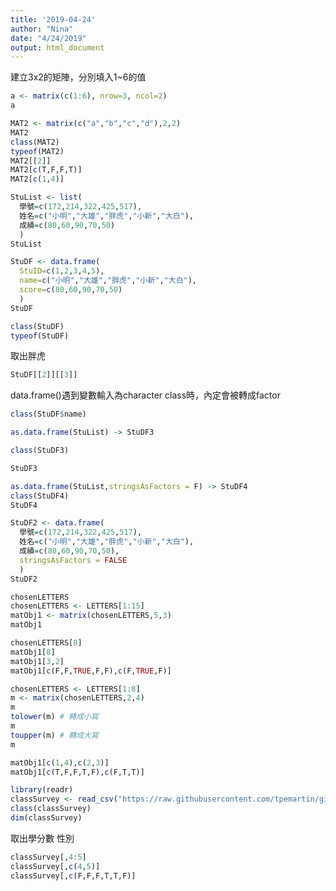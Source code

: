 ```yaml
---
title: '2019-04-24'
author: "Nina"
date: "4/24/2019"
output: html_document
---
```

建立3x2的矩陣，分別填入1~6的值
```r
a <- matrix(c(1:6), nrow=3, ncol=2)
a
```
```r
MAT2 <- matrix(c("a","b","c","d"),2,2)
MAT2
class(MAT2)
typeof(MAT2)
MAT2[[2]]
MAT2[c(T,F,F,T)]
MAT2[c(1,4)]
```
```r
StuList <- list(
  學號=c(172,214,322,425,517),
  姓名=c("小明","大雄","胖虎","小新","大白"),
  成績=c(80,60,90,70,50)
  )
StuList 
```
```r
StuDF <- data.frame(
  StuID=c(1,2,3,4,5),
  name=c("小明","大雄","胖虎","小新","大白"),
  score=c(80,60,90,70,50)
  )
StuDF 
```
```r
class(StuDF)
typeof(StuDF)
```
取出胖虎
```r
StuDF[[2]][[3]]
```
data.frame()遇到變數輸入為character class時，內定會被轉成factor
```r
class(StuDF$name)
```

```r
as.data.frame(StuList) -> StuDF3

class(StuDF3)
```
```r
StuDF3
```
```r
as.data.frame(StuList,stringsAsFactors = F) -> StuDF4
class(StuDF4)
StuDF4
```
```r
StuDF2 <- data.frame(
  學號=c(172,214,322,425,517),
  姓名=c("小明","大雄","胖虎","小新","大白"),
  成績=c(80,60,90,70,50),
  stringsAsFactors = FALSE
  )
StuDF2 
```
```r
chosenLETTERS
chosenLETTERS <- LETTERS[1:15]
matObj1 <- matrix(chosenLETTERS,5,3)
matObj1
```
```r
chosenLETTERS[8]
matObj1[8]
matObj1[3,2] 
matObj1[c(F,F,TRUE,F,F),c(F,TRUE,F)]
```
```r
chosenLETTERS <- LETTERS[1:8]
m <- matrix(chosenLETTERS,2,4)
m
tolower(m) # 轉成小寫
m
toupper(m) # 轉成大寫
m
```
```r
matObj1[c(1,4),c(2,3)]
matObj1[c(T,F,F,T,F),c(F,T,T)]
```

```r
library(readr)
classSurvey <- read_csv("https://raw.githubusercontent.com/tpemartin/github-data/master/classSurvey.csv")
class(classSurvey)
dim(classSurvey)
```
取出學分數 性別
```r
classSurvey[,4:5]
classSurvey[,c(4,5)]
classSurvey[,c(F,F,F,T,T,F)]
```



































